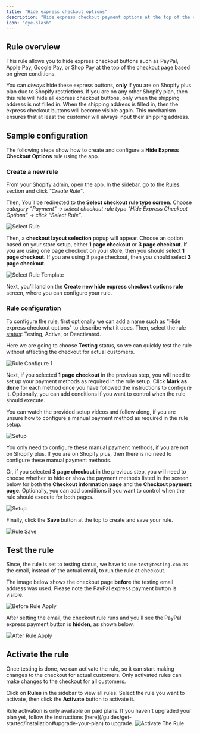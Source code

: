 ```yaml
---
title: "Hide express checkout options"
description: "Hide express checkout payment options at the top of the checkout page."
icon: "eye-slash"
---
```


## Rule overview

This rule allows you to hide express checkout buttons such as PayPal, Apple Pay, Google Pay, or Shop Pay at the top of the checkout page based on given conditions.

<Warning>
  You can <i>always</i> hide these express buttons, <b>only</b> if you are on
  Shopify plus plan due to Shopify restrictions. If you are on any other Shopify
  plan, then this rule will hide all express checkout buttons, only when the
  shipping address is not filled in. When the shipping address is filled in,
  then the express checkout buttons will become visible again. This mechanism
  ensures that at least the customer will always input their shipping address.
</Warning>

## Sample configuration

The following steps show how to create and configure a **Hide Express Checkout Options** rule using the app.

### Create a new rule

From your [Shopify admin](/guides/get-started/installation#go-to-the-app), open the app. In the sidebar, go to the [Rules](/guides/get-started/quickstart#create-a-sample-rule) section and click _"Create Rule"_.

Then, You’ll be redirected to the **Select checkout rule type screen**. Choose _category "Payment" → select checkout rule type "Hide Express Checkout Options" → click “Select Rule”_.

<img
  src="/images/essentials/payment/select-hide-express-checkout-options.webp"
  alt="Select Rule"
/>

Then, a **checkout layout selection** popup will appear. Choose an option based on your store setup, either **1 page checkout** or **3 page checkout**. If you are using one page checkout on your store, then you should select **1 page checkout**. If you are using 3 page checkout, then you should select **3 page checkout**.

<img
  src="/images/essentials/payment/select-rule-template-hide-express-checkout-options.webp"
  alt="Select Rule Template"
/>

Next, you’ll land on the **Create new hide express checkout options rule** screen, where you can configure your rule.

### Rule configuration

To configure the rule, first optionally we can add a name such as "Hide express checkout options" to describe what it does. Then, select the rule [status](/guides/get-started/concepts#status): Testing, Active, or Deactivated.

Here we are going to choose **Testing** status, so we can quickly test the rule without affecting the checkout for actual customers.

<img
  src="/images/essentials/payment/rule-configure-1-hide-express-checkout-options.webp"
  alt="Rule Configure 1"
/>

Next, if you selected **1 page checkout** in the previous step, you will need to set up your payment methods as required in the rule setup. Click **Mark as done** for each method once you have followed the instructions to configure it. Optionally, you can add conditions if you want to control when the rule should execute.

<Note>
  You can watch the provided setup videos and follow along, if you are unsure
  how to configure a manual payment method as required in the rule setup.
</Note>

<img
  src="/images/essentials/payment/setup-hide-payment-methods-options.webp"
  alt="Setup"
/>

<Info>
  You only need to configure these manual payment methods, if you are not on
  Shopify plus. If you are on Shopify plus, then there is no need to configure
  these manual payment methods.
</Info>

Or, if you selected **3 page checkout** in the previous step, you will need to choose whether to hide or show the payment methods listed in the screen below for both the **Checkout information page** and the **Checkout payment page**. Optionally, you can add conditions if you want to control when the rule should execute for both pages.

<img
  src="/images/essentials/payment/setup-3-page-checkout-hide-express-checkout-options.webp"
  alt="Setup"
/>

Finally, click the <b>Save</b> button at the top to create and save your rule.

<img src="/images/shared/save-rule.webp" alt="Rule Save" />

## Test the rule

Since, the rule is set to testing status, we have to use `test@testing.com` as the email, instead of the actual email, to run the rule at checkout.

<Warning>
  The image below shows the checkout page <b>before</b> the testing email
  address was used. Please note the PayPal express payment button is visible.
</Warning>

<img
  src="/images/essentials/payment/before-rule-apply-hide-express-checkout-options.webp"
  alt="Before Rule Apply"
/>

After setting the email, the checkout rule runs and you’ll see the PayPal express payment button is **hidden**, as shown below.

<img
  src="/images/essentials/payment/after-rule-apply-hide-express-checkout-options.webp"
  alt="After Rule Apply"
/>

## Activate the rule

Once testing is done, we can activate the rule, so it can start making changes to the checkout for actual customers. Only activated rules can make changes to the checkout for all customers.

Click on **Rules** in the sidebar to view all rules. Select the rule you want to activate, then click the **Activate** button to activate it.

<Warning>
  Rule activation is only available on paid plans. If you haven't upgraded your
  plan yet, follow the instructions
  [here](/guides/get-started/installation#upgrade-your-plan) to upgrade.
</Warning>
<img
  src="/images/essentials/payment/activate-the-rule-hide-express-checkout-options.webp"
  alt="Activate The Rule"
/>
